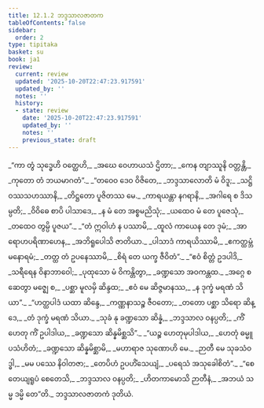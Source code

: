 ```yaml
---
title: 12.1.2 ဘဒ္ဒသာလဇာတက
tableOfContents: false
sidebar:
  order: 2
type: tipitaka
basket: su
book: ja1
review:
  current: review
  updated: '2025-10-20T22:47:23.917591'
  updated_by: ''
  notes: ''
  history:
  - state: review
    date: '2025-10-20T22:47:23.917591'
    updated_by: ''
    notes: ''
    previous_state: draft
---
```



<DynamicBreadcrumb />


<ReviewStatus review={frontmatter.review} showDetails={true} />

<HypothesisAnnotation frontmatter={frontmatter} />

<Division number="13" book="ja1" e="ch" v="22" p="242">

<Paragraph number="2252" type="verses" book="ja1">
_“ကာ တွံ သုဒ္ဓေဟိ ဝတ္ထေဟိ,_  
_အဃေ ဝေဟာယသံ ဌိတာ;_  
_ကေန တျာဿူနိ ဝတ္တန္တိ,_  
_ကုတော တံ ဘယမာဂတံ”._  

</Paragraph>

</Division>
<Division number="14" book="ja1" e="ch" v="22" p="242">

<Paragraph number="2253" type="verses" book="ja1">
_“တဝေဝ ဒေဝ ဝိဇိတေ,_  
_ဘဒ္ဒသာလောတိ မံ ဝိဒူ;_  
_သဋ္ဌိ ဝဿသဟဿာနိ,_  
_တိဋ္ဌတော ပူဇိတဿ မေ._  

</Paragraph>

</Division>
<Division number="15" book="ja1" e="ch" v="22" p="243">

<Paragraph number="2254" type="verses" book="ja1">
_ကာရယန္တာ နဂရာနိ,_  
_အဂါရေ စ ဒိသမ္ပတိ;_  
_ဝိဝိဓေ စာပိ ပါသာဒေ,_  
_န မံ တေ အစ္စမညိသုံ;_  
_ယထေဝ မံ တေ ပူဇေသုံ,_  
_တထေဝ တွမ္ပိ ပူဇယ”._  

</Paragraph>

</Division>
<Division number="16" book="ja1" e="ch" v="22" p="243">

<Paragraph number="2255" type="verses" book="ja1">
_“တံ ဣဝါဟံ န ပဿာမိ,_  
_ထူလံ ကာယေန တေ ဒုမံ;_  
_အာရောဟပရိဏာဟေန,_  
_အဘိရူပေါသိ ဇာတိယာ._  

</Paragraph>

</Division>
<Division number="17" book="ja1" e="ch" v="22" p="243">

<Paragraph number="2256" type="verses" book="ja1">
_ပါသာဒံ ကာရယိဿာမိ,_  
_ဧကတ္ထမ္ဘံ မနောရမံ;_  
_တတ္ထ တံ ဥပနေဿာမိ,_  
_စိရံ တေ ယက္ခ ဇီဝိတံ”._  

</Paragraph>

</Division>
<Division number="18" book="ja1" e="ch" v="22" p="243">

<Paragraph number="2257" type="verses" book="ja1">
_“ဧဝံ စိတ္တံ ဥဒပါဒိ,_  
_သရီရေန ဝိနာဘာဝေါ;_  
_ပုထုသော မံ ဝိကန္တိတွာ,_  
_ခဏ္ဍသော အဝကန္တထ._  

</Paragraph>

</Division>
<Division number="19" book="ja1" e="ch" v="22" p="243">

<Paragraph number="2258" type="verses" book="ja1">
_အဂ္ဂေ စ ဆေတွာ မဇ္ဈေ စ,_  
_ပစ္ဆာ မူလမှိ ဆိန္ဒထ;_  
_ဧဝံ မေ ဆိဇ္ဇမာနဿ,_  
_န ဒုက္ခံ မရဏံ သိယာ”._  

</Paragraph>

</Division>
<Division number="20" book="ja1" e="ch" v="22" p="243">

<Paragraph number="2259" type="verses" book="ja1">
_“ဟတ္ထပါဒံ ယထာ ဆိန္ဒေ,_  
_ကဏ္ဏနာသဉ္စ ဇီဝတော;_  
_တတော ပစ္ဆာ သိရော ဆိန္ဒေ,_  
_တံ ဒုက္ခံ မရဏံ သိယာ._  

</Paragraph>

</Division>
<Division number="21" book="ja1" e="ch" v="22" p="243">

<Paragraph number="2260" type="verses" book="ja1">
_သုခံ နု ခဏ္ဍသော ဆိန္နံ,_  
_ဘဒ္ဒသာလ ဝနပ္ပတိ;_  
_ကိံဟေတု ကိံ ဥပါဒါယ,_  
_ခဏ္ဍသော ဆိန္နမိစ္ဆသိ”._  

</Paragraph>

</Division>
<Division number="22" book="ja1" e="ch" v="22" p="243">

<Paragraph number="2261" type="verses" book="ja1">
_“ယဉ္စ ဟေတုမုပါဒါယ,_  
_ဟေတုံ ဓမ္မူပသံဟိတံ;_  
_ခဏ္ဍသော ဆိန္နမိစ္ဆာမိ,_  
_မဟာရာဇ သုဏောဟိ မေ._  

</Paragraph>

</Division>
<Division number="23" book="ja1" e="ch" v="22" p="243">

<Paragraph number="2262" type="verses" book="ja1">
_ဉာတီ မေ သုခသံဝဒ္ဓါ,_  
_မမ ပဿေ နိဝါတဇာ;_  
_တေပိဟံ ဥပဟိံသေယျံ,_  
_ပရေသံ အသုခေါစိတံ”._  

</Paragraph>

</Division>
<Division number="24" book="ja1" e="ch" v="22" p="243">

<Paragraph number="2263" type="verses" book="ja1">
_“စေတေယျရူပံ စေတေသိ,_  
_ဘဒ္ဒသာလ ဝနပ္ပတိ;_  
_ဟိတကာမောသိ ဉာတီနံ,_  
_အဘယံ သမ္မ ဒမ္မိ တေ”တိ._  


</Paragraph>
</Division>

<Paragraph number="2264" type="center" book="ja1">
ဘဒ္ဒသာလဇာတကံ ဒုတိယံ.
</Paragraph>